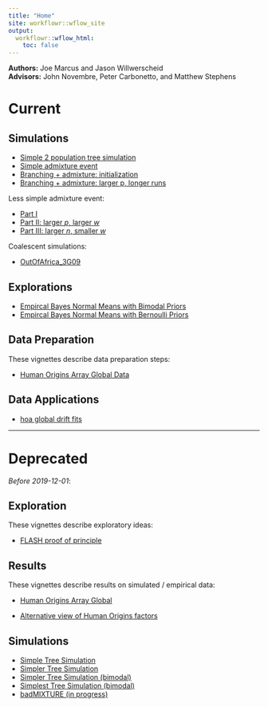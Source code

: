 ```yaml
---
title: "Home"
site: workflowr::wflow_site
output:
  workflowr::wflow_html:
    toc: false
---
```


**Authors:** Joe Marcus and Jason Willwerscheid   
**Advisors:** John Novembre, Peter Carbonetto, and Matthew Stephens

# Current

## Simulations

* [Simple 2 population tree simulation](simple_2pop_tree_simulation_bimodal.html)
* [Simple admixture event](admix_sim1.html)
* [Branching + admixture: initialization](admix_sim4.html)
* [Branching + admixture: larger p, longer runs](admix_sim5.html)

Less simple admixture event:

* [Part I](admix_sim_full.html)
* [Part II: larger $p$, larger $w$](admix_sim_full2.html)
* [Part III: larger $n$, smaller $w$](admix_sim_full3.html)

Coalescent simulations:

* [OutOfAfrica_3G09](OutOfAfrica_3G09.html)

## Explorations

* [Empircal Bayes Normal Means with Bimodal Priors](ebnm_bimodal.html)
* [Empircal Bayes Normal Means with Bernoulli Priors](ebnm_bern.html)

## Data Preparation

These vignettes describe data preparation steps:

* [Human Origins Array Global Data](data_hoa_global.html) 

## Data Applications

* [hoa global drift fits](hoa_global_drift_bimodal.html) 

---

# Deprecated

*Before 2019-12-01*:

## Exploration

These vignettes describe exploratory ideas:

* [FLASH proof of principle](flash.html)

## Results

These vignettes describe results on simulated / empirical data:

* [Human Origins Array Global](hoa_global.html)

* [Alternative view of Human Origins factors](hoa_global_alt.html)

## Simulations

* [Simple Tree Simulation](simple_tree_simulation.html)
* [Simpler Tree Simulation](simpler_tree_simulation.html)
* [Simpler Tree Simulation (bimodal)](simpler_tree_simulation_bimodal.html)
* [Simplest Tree Simulation (bimodal)](simplest_tree_simulation_bimodal.html)
* [badMIXTURE (in progress)](badmixture.html)
